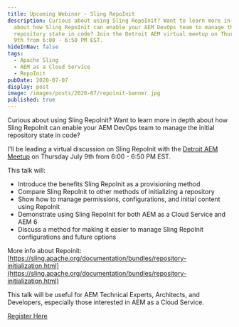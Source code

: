 ```yaml
---
title: Upcoming Webinar - Sling RepoInit
description: Curious about using Sling RepoInit? Want to learn more in-depth
  about how Sling RepoInit can enable your AEM DevOps team to manage the initial
  repository state in code? Join the Detroit AEM virtual meetup on Thursday July
  9th from 6:00 - 6:50 PM EST.
hideInNav: false
tags:
  - Apache Sling
  - AEM as a Cloud Service
  - RepoInit
pubDate: 2020-07-07
display: post
image: /images/posts/2020-07/repoinit-banner.jpg
published: true
---
```


Curious about using Sling RepoInit? Want to learn more in depth about how Sling RepoInit can enable your AEM DevOps team to manage the initial repository state in code?

I'll be leading a virtual discussion on Sling RepoInit with the [Detroit AEM Meetup](https://www.meetup.com/DetroitAdobe/events/271402734/) on Thursday July 9th from 6:00 - 6:50 PM EST.  
  
This talk will:  
* Introduce the benefits Sling RepoInit as a provisioning method
* Compare Sling RepoInit to other methods of initializing a repository
* Show how to manage permissions, configurations, and initial content using RepoInit
* Demonstrate using Sling RepoInit for both AEM as a Cloud Service and AEM 6
* Discuss a method for making it easier to manage Sling RepoInit configurations and future options

More info about Repoinit: [https://sling.apache.org/documentation/bundles/repository-initialization.html](https://sling.apache.org/documentation/bundles/repository-initialization.html)   
  
This talk will be useful for AEM Technical Experts, Architects, and Developers, especially those interested in AEM as a Cloud Service.  
  
[Register Here](https://www.meetup.com/DetroitAdobe/events/271402734/)
